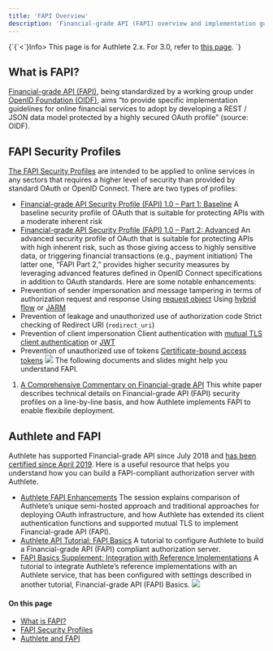 ```yaml
---
title: 'FAPI Overview'
description: 'Financial-grade API (FAPI) overview and implementation guide.'
---
```


{\`{\`<\`}Info>
This page is for Authlete 2.x. For 3.0, refer to [this page](/tutorial/fapi).
</Info>\`}
## What is FAPI?
[Financial-grade API (FAPI)](https://openid.net/wg/fapi/), being standardized by a working group under [OpenID Foundation (OIDF)](https://openid.net/), aims “to provide specific implementation guidelines for online financial services to adopt by developing a REST / JSON data model protected by a highly secured OAuth profile” (source: OIDF).
## FAPI Security Profiles
[The FAPI Security Profiles](https://openid.net/wg/fapi/#status) are intended to be applied to online services in any sectors that requires a higher level of security than provided by standard OAuth or OpenID Connect. There are two types of profiles:
- [Financial-grade API Security Profile (FAPI) 1.0 – Part 1: Baseline](https://openid.net/specs/openid-financial-api-part-1-1_0.html)
A baseline security profile of OAuth that is suitable for protecting APIs with a moderate inherent risk
- [Financial-grade API Security Profile (FAPI) 1.0 – Part 2: Advanced](https://openid.net/specs/openid-financial-api-part-2-1_0.html)
An advanced security profile of OAuth that is suitable for protecting APIs with high inherent risk, such as those giving access to highly sensitive data, or triggering financial transactions (e.g., payment initiation)
The latter one, “FAPI Part 2,” provides higher security measures by leveraging advanced features defined in OpenID Connect specifications in addition to OAuth standards.
Here are some notable enhancements:
- Prevention of sender impersonation and message tampering in terms of authorization request and response
Using [request object](https://openid.net/specs/openid-connect-core-1_0.html#JWTRequests)
Using [hybrid flow](https://openid.net/specs/openid-connect-core-1_0.html#HybridFlowAuth) or [JARM](https://bitbucket.org/openid/fapi/src/master/Financial_API_JWT_Secured_Authorization_Response_Mode.md)
- Prevention of leakage and unauthorized use of authorization code
Strict checking of Redirect URI (`redirect_uri`)
- Prevention of client impersonation
Client authentication with [mutual TLS client authentication](https://www.rfc-editor.org/rfc/rfc8705.html#name-mutual-tls-for-oauth-client)
or [JWT](https://openid.net/specs/openid-connect-core-1_0.html#ClientAuthentication)
- Prevention of unauthorized use of tokens
[Certificate-bound access tokens](https://www.rfc-editor.org/rfc/rfc8705.html#name-mutual-tls-client-certifica)
![](https://storage.googleapis.com/authlete-website/img/developers/fapi/fapi_01.png)
The following documents and slides might help you understand FAPI.
1. [A Comprehensive Commentary on Financial-grade API](/resources/brochures/wp_commentary_on_fapi/)
This white paper describes technical details on Financial-grade API (FAPI) security profiles on a line-by-line basis, and how Authlete implements FAPI to enable flexibile deployment.
## Authlete and FAPI
Authlete has supported Financial-grade API since July 2018 and [has been certified since April 2019](https://openid.net/certification/#FAPI_OPs).
Here is a useful resource that helps you understand how you can build a FAPI-compliant authorization server with Authlete.
- [Authlete FAPI Enhancements](/resources/videos/20180724/authlete-fapi-enhancements/)
The session explains comparison of Authlete’s unique semi-hosted approach and traditional approaches for deploying OAuth infrastructure, and how Authlete has extended its client authentication functions and supported mutual TLS to implement Financial-grade API (FAPI).
- [Authlete API Tutorial: FAPI Basics](/tutorial/fapi)
A tutorial to configure Authlete to build a Financial-grade API (FAPI) compliant authorization server.
- [FAPI Basics Supplement: Integration with Reference Implementations](/tutorial/fapi_with_ref_impl)
A tutorial to integrate Authlete’s reference implementations with an Authlete service, that has been configured with settings described in another tutorial, Financial-grade API (FAPI) Basics.
![](https://storage.googleapis.com/authlete-website/img/developers/fapi/fapi_02.png)
#### On this page
- [What is FAPI?](#what-is-fapi)
- [FAPI Security Profiles](#fapi-security-profiles)
- [Authlete and FAPI](#authlete-and-fapi)
